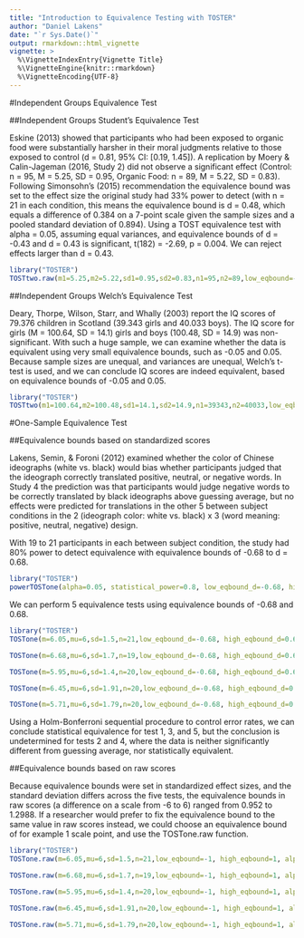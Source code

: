 ```yaml
---
title: "Introduction to Equivalence Testing with TOSTER"
author: "Daniel Lakens"
date: "`r Sys.Date()`"
output: rmarkdown::html_vignette
vignette: >
  %\VignetteIndexEntry{Vignette Title}
  %\VignetteEngine{knitr::rmarkdown}
  %\VignetteEncoding{UTF-8}
---
```


#Independent Groups Equivalence Test

##Independent Groups Student's Equivalence Test

Eskine (2013) showed that participants who had been exposed to organic food were substantially harsher in their moral judgments relative to those exposed to control (d = 0.81, 95% CI: [0.19, 1.45]). A replication by Moery & Calin-Jageman (2016, Study 2) did not observe a significant effect (Control: n = 95, M = 5.25, SD = 0.95, Organic Food: n = 89, M = 5.22, SD = 0.83). Following Simonsohn's (2015) recommendation the equivalence bound was set to the effect size the original study had 33% power to detect (with n = 21 in each condition, this means the equivalence bound is d = 0.48, which equals a difference of 0.384 on a 7-point scale given the sample sizes and a pooled standard deviation of 0.894). Using a TOST equivalence test with alpha = 0.05, assuming equal variances, and equivalence bounds of d = -0.43 and d = 0.43 is significant, t(182) = -2.69, p = 0.004. We can reject effects larger than d = 0.43. 

```r
library("TOSTER")
TOSTtwo.raw(m1=5.25,m2=5.22,sd1=0.95,sd2=0.83,n1=95,n2=89,low_eqbound=-0.384, high_eqbound=0.384, alpha = 0.05, var.equal=TRUE)
```

##Independent Groups Welch's Equivalence Test

Deary, Thorpe, Wilson, Starr, and Whally (2003) report the IQ scores of 79.376 children in Scotland (39.343 girls and 40.033 boys). The IQ score for girls (M = 100.64, SD = 14.1) girls and boys (100.48, SD = 14.9) was non-significant. With such a huge sample, we can examine whether the data is equivalent using very small equivalence bounds, such as -0.05 and 0.05. Because sample sizes are unequal, and variances are unequal, Welch's t-test is used, and we can conclude IQ scores are indeed equivalent, based on equivalence bounds of -0.05 and 0.05.  

```r
library("TOSTER")
TOSTtwo(m1=100.64,m2=100.48,sd1=14.1,sd2=14.9,n1=39343,n2=40033,low_eqbound_d=-0.05, high_eqbound_d=0.05, alpha = 0.05, var.equal=FALSE)
```

#One-Sample Equivalence Test

##Equivalence bounds based on standardized scores

Lakens, Semin, & Foroni (2012) examined whether the color of Chinese ideographs (white vs. black) would bias whether participants judged that the ideograph correctly translated positive, neutral, or negative words. In Study 4 the prediction was that participants would judge negative words to be correctly translated by black ideographs above guessing average, but no effects were predicted for translations in the other 5 between subject conditions in the 2 (ideograph color: white vs. black) x 3 (word meaning: positive, neutral, negative) design. 

With 19 to 21 participants in each between subject condition, the study had 80% power to detect equivalence with equivalence bounds of -0.68 to d = 0.68.


```r
library("TOSTER")
powerTOSTone(alpha=0.05, statistical_power=0.8, low_eqbound_d=-0.68, high_eqbound_d=0.68)
```

We can perform 5 equivalence tests using equivalence bounds of -0.68 and 0.68. 

```r
library("TOSTER")
TOSTone(m=6.05,mu=6,sd=1.5,n=21,low_eqbound_d=-0.68, high_eqbound_d=0.68, alpha=0.05)

TOSTone(m=6.68,mu=6,sd=1.7,n=19,low_eqbound_d=-0.68, high_eqbound_d=0.68, alpha=0.05)

TOSTone(m=5.95,mu=6,sd=1.4,n=20,low_eqbound_d=-0.68, high_eqbound_d=0.68, alpha=0.05)

TOSTone(m=6.45,mu=6,sd=1.91,n=20,low_eqbound_d=-0.68, high_eqbound_d=0.68, alpha=0.05)

TOSTone(m=5.71,mu=6,sd=1.79,n=20,low_eqbound_d=-0.68, high_eqbound_d=0.68, alpha=0.05)
```

Using a Holm-Bonferroni sequential procedure to control error rates, we can conclude statistical equivalence for test 1, 3, and 5, but the conclusion is undetermined for tests 2 and 4, where the data is neither significantly different from guessing average, nor statistically equivalent.

##Equivalence bounds based on raw scores

Because equivalence bounds were set in standardized effect sizes, and the standard deviation differs across the five tests, the equivalence bounds in raw scores (a difference on a scale from -6 to 6) ranged from 0.952 to 1.2988. If a researcher would prefer to fix the equivalence bound to the same value in raw scores instead, we could choose an equivalence bound of for example 1 scale point, and use the TOSTone.raw function. 

```r
library("TOSTER")
TOSTone.raw(m=6.05,mu=6,sd=1.5,n=21,low_eqbound=-1, high_eqbound=1, alpha=0.05)

TOSTone.raw(m=6.68,mu=6,sd=1.7,n=19,low_eqbound=-1, high_eqbound=1, alpha=0.05)

TOSTone.raw(m=5.95,mu=6,sd=1.4,n=20,low_eqbound=-1, high_eqbound=1, alpha=0.05)

TOSTone.raw(m=6.45,mu=6,sd=1.91,n=20,low_eqbound=-1, high_eqbound=1, alpha=0.05)

TOSTone.raw(m=5.71,mu=6,sd=1.79,n=20,low_eqbound=-1, high_eqbound=1, alpha=0.05)
```

